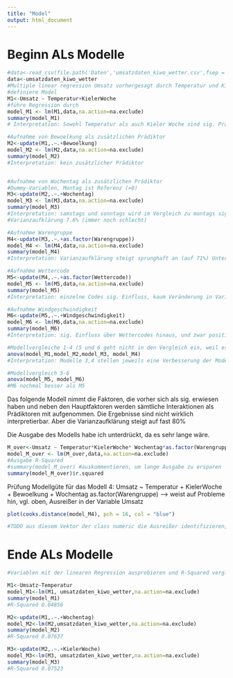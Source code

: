 ```yaml
---
title: "Model"
output: html_document
---
```

# Beginn ALs Modelle

```r
#data<-read_csv(file.path('Daten','umsatzdaten_kiwo_wetter.csv',fsep = .Platform$file.sep))
data<-umsatzdaten_kiwo_wetter
#Multiple linear regression Umsatz vorhergesagt durch Temperatur und KielerWoche
#definiere Model
M1<-Umsatz ~ Temperatur+KielerWoche
#führe Regression durch
model_M1 <- lm(M1,data,na.action=na.exclude)
summary(model_M1)
# Interpretation: Sowohl Temperatur als auch Kieler Woche sind sig. Prädiktoren. 5% Varianzaufklären (also nix)

#Aufnahme von Bewoelkung als zusätzlichen Prädiktor
M2<-update(M1,.~.+Bewoelkung)
model_M2 <- lm(M2,data,na.action=na.exclude)
summary(model_M2)
#Interpretation: kein zusätzlicher Prädiktor 


#Aufnahme von Wochentag als zusätzlichen Prädiktor
#Dummy-Variablen, Montag ist Referenz (=0)
M3<-update(M2,.~.+Wochentag)
model_M3 <- lm(M3,data,na.action=na.exclude)
summary(model_M3)
#Interpretation: samstags und sonntags wird im Vergleich zu montags sig. mehr Umsatz erzielt, anderen Tage unterscheiden sich auf 5% Niveau nicht von montags (Mittwoch etwas mehr, aber nur auf 10% sig, donnerstags laut diesem Modell einziger Wochentag, an dem deskriptiv noch weniger als montags verkauft wird, nicht sig.)
#Varianzaufklärung 7.6% (immer noch schlecht)

#Aufnahme Warengruppe
M4<-update(M3,.~.+as.factor(Warengruppe))
model_M4 <- lm(M4,data,na.action=na.exclude)
summary(model_M4)
#Interpretation: Varianzaufklärung steigt sprunghaft an (auf 71%) Unterschiede Warengruppen sig., aber "plötzlich" werden auch teilweise die Wochentage sig. (etwa Dienstag)

#Aufnahme Wettercode
M5<-update(M4,.~.+as.factor(Wettercode))
model_M5 <- lm(M5,data,na.action=na.exclude)
summary(model_M5)
#Interpretation: einzelne Codes sig. Einfluss, kaum Veränderung in Varianzaufklärung, diese sinkt etwas, es sind aber wegen der Missing-Struktur auch 2602 Datenpunkte weniger (solange kein Umgang mit den fehlenden Wettercodes)

#Aufnahme Windgeschwindigkeit
M6<-update(M5,.~.+Windgeschwindigkeit)
model_M6 <- lm(M6,data,na.action=na.exclude)
summary(model_M6)
#Interpretation: sig. Einfluss über Wettercodes hinaus, und zwar positiv, kaum Veränderung in Varianzaufklärung

#Modellvergleiche 1-4 (5 und 6 geht nicht in den Vergleich ein, weil es auf weniger Datenpunkten beruht)
anova(model_M1,model_M2,model_M3, model_M4)
#Interpretation: Modelle 3,4 stellen jeweils eine Verbesserung der Modellpassung dar, 2 im Vergleich zu 1 gerade knapp nicht

#Modellvergleich 5-6
anova(model_M5, model_M6)
#M6 nochmal besser als M5

```

Das folgende Modell nimmt die Faktoren, die vorher sich als sig. erwiesen haben und neben den Hauptfaktoren werden sämtliche Interaktionen als Prädiktoren mit aufgenommen. Die Ergebnisse sind nicht wirklich interpretierbar. Aber die Varianzaufklärung steigt auf fast 80%

Die Ausgabe des Modells habe ich unterdrückt, da es sehr lange wäre.

```r

M_over<-Umsatz ~ Temperatur*KielerWoche* Wochentag*as.factor(Warengruppe)
model_M_over <- lm(M_over,data,na.action=na.exclude)
#Ausgabe R-Squared
#summary(model_M_over) #auskommentieren, um lange Ausgabe zu ersparen
summary(model_M_over)$r.squared


```


Prüfung Modellgüte für das Modell 4: Umsatz ~ Temperatur + KielerWoche + Bewoelkung + Wochentag     as.factor(Warengruppe)
--> weist auf Probleme hin, vgl. oben, Ausreißer in der Variable Umsatz

```r
plot(cooks.distance(model_M4), pch = 16, col = "blue")

#TODO aus diesem Vektor der class numeric die Ausreißer identifizieren, dann entweder entsprechenden Datensätze löschen oder Umsatz auf einen Max-Wert setzen oder auf Mean setzen....
```



# Ende ALs Modelle


```r
#Variablen mit der linearen Regression ausprobieren und R-Squared vergleichen. Die Variablen mit dem größten Einfluss behalten

M1<-Umsatz~Temperatur
model_M1<-lm(M1, umsatzdaten_kiwo_wetter,na.action=na.exclude)
summary(model_M1)
#R-Squared 0.04856

M2<-update(M1,.~.+Wochentag)
model_M2<-lm(M2,umsatzdaten_kiwo_wetter,na.action=na.exclude)
summary(model_M2)
#R-Squared 0.07637

M3<-update(M2,.~.+KielerWoche)
model_M3<-lm(M3, umsatzdaten_kiwo_wetter,na.action=na.exclude)
summary(model_M3)
#R-Squared 0.07523
```

